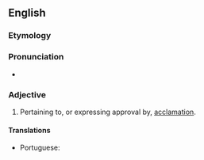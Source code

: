 ==English==

===Etymology===
{{suffix|en|acclaim|atory}}

===Pronunciation===
* {{a|US}} {{IPA|/ə.ˈklæm.ə.tɔɹ.i/|lang=en}}

===Adjective===
{{head|en|adjective}}

# Pertaining to, or expressing approval by, [[acclamation]].

====Translations====
{{trans-top|pertaining to, or expressing approval by, acclamation}}
* Portuguese: {{t|pt|aclamatório}}
{{trans-mid}}
{{trans-bottom}}